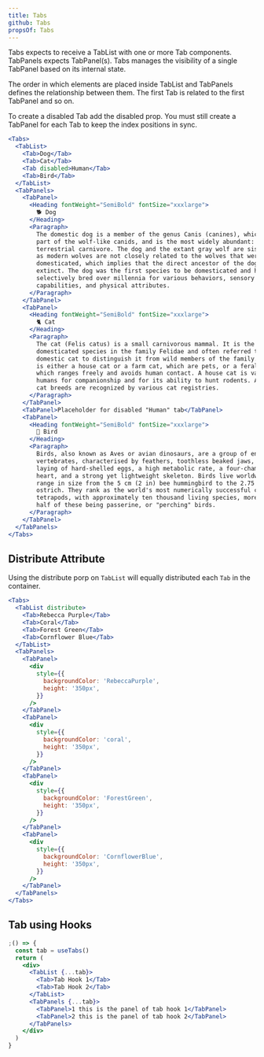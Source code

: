 ```yaml
---
title: Tabs
github: Tabs
propsOf: Tabs
---
```


Tabs expects to receive a TabList with one or more Tab components. TabPanels expects TabPanel(s). Tabs manages the visibility of a single TabPanel based on its internal state.

The order in which elements are placed inside TabList and TabPanels defines the relationship between them. The first Tab is related to the first TabPanel and so on.

To create a disabled Tab add the disabled prop. You must still create a TabPanel for each Tab to keep the index positions in sync.

```jsx
<Tabs>
  <TabList>
    <Tab>Dog</Tab>
    <Tab>Cat</Tab>
    <Tab disabled>Human</Tab>
    <Tab>Bird</Tab>
  </TabList>
  <TabPanels>
    <TabPanel>
      <Heading fontWeight="SemiBold" fontSize="xxxlarge">
        🐕 Dog
      </Heading>
      <Paragraph>
        The domestic dog is a member of the genus Canis (canines), which forms
        part of the wolf-like canids, and is the most widely abundant:
        terrestrial carnivore. The dog and the extant gray wolf are sister taxa
        as modern wolves are not closely related to the wolves that were first
        domesticated, which implies that the direct ancestor of the dog is
        extinct. The dog was the first species to be domesticated and has been
        selectively bred over millennia for various behaviors, sensory
        capabilities, and physical attributes.
      </Paragraph>
    </TabPanel>
    <TabPanel>
      <Heading fontWeight="SemiBold" fontSize="xxxlarge">
        🐈 Cat
      </Heading>
      <Paragraph>
        The cat (Felis catus) is a small carnivorous mammal. It is the only
        domesticated species in the family Felidae and often referred to as the
        domestic cat to distinguish it from wild members of the family. The cat
        is either a house cat or a farm cat, which are pets, or a feral cat,
        which ranges freely and avoids human contact. A house cat is valued by
        humans for companionship and for its ability to hunt rodents. About 60
        cat breeds are recognized by various cat registries.
      </Paragraph>
    </TabPanel>
    <TabPanel>Placeholder for disabled "Human" tab</TabPanel>
    <TabPanel>
      <Heading fontWeight="SemiBold" fontSize="xxxlarge">
        🦜 Bird
      </Heading>
      <Paragraph>
        Birds, also known as Aves or avian dinosaurs, are a group of endothermic
        vertebrates, characterised by feathers, toothless beaked jaws, the
        laying of hard-shelled eggs, a high metabolic rate, a four-chambered
        heart, and a strong yet lightweight skeleton. Birds live worldwide and
        range in size from the 5 cm (2 in) bee hummingbird to the 2.75 m (9 ft)
        ostrich. They rank as the world's most numerically successful class of
        tetrapods, with approximately ten thousand living species, more than
        half of these being passerine, or "perching" birds.
      </Paragraph>
    </TabPanel>
  </TabPanels>
</Tabs>
```

## Distribute Attribute

Using the distribute porp on `TabList` will equally distributed each `Tab` in the container.

```jsx
<Tabs>
  <TabList distribute>
    <Tab>Rebecca Purple</Tab>
    <Tab>Coral</Tab>
    <Tab>Forest Green</Tab>
    <Tab>Cornflower Blue</Tab>
  </TabList>
  <TabPanels>
    <TabPanel>
      <div
        style={{
          backgroundColor: 'RebeccaPurple',
          height: '350px',
        }}
      />
    </TabPanel>
    <TabPanel>
      <div
        style={{
          backgroundColor: 'coral',
          height: '350px',
        }}
      />
    </TabPanel>
    <TabPanel>
      <div
        style={{
          backgroundColor: 'ForestGreen',
          height: '350px',
        }}
      />
    </TabPanel>
    <TabPanel>
      <div
        style={{
          backgroundColor: 'CornflowerBlue',
          height: '350px',
        }}
      />
    </TabPanel>
  </TabPanels>
</Tabs>
```

## Tab using Hooks

```jsx
;() => {
  const tab = useTabs()
  return (
    <div>
      <TabList {...tab}>
        <Tab>Tab Hook 1</Tab>
        <Tab>Tab Hook 2</Tab>
      </TabList>
      <TabPanels {...tab}>
        <TabPanel>1 this is the panel of tab hook 1</TabPanel>
        <TabPanel>2 this is the panel of tab hook 2</TabPanel>
      </TabPanels>
    </div>
  )
}
```
